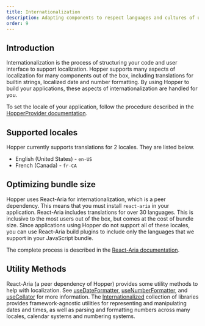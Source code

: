 ```yaml
---
title: Internationalization
description: Adapting components to respect languages and cultures of users around the world is an great way to make your application accessible to the widest number of people.
order: 9
---
```


## Introduction

Internationalization is the process of structuring your code and user interface to support localization. Hopper supports many aspects of localization for many components out of the box, including translations for builtin strings, localized date and number formatting. By using Hopper to build your applications, these aspects of internationalization are handled for you.

To set the locale of your application, follow the procedure described in the [HopperProvider documentation](../application/hopper-provider#locales).

## Supported locales

Hopper currently supports translations for 2 locales. They are listed below.

- English (United States) - `en-US`
- French (Canada) - `fr-CA`

## Optimizing bundle size

Hopper uses React-Aria for internationalization, which is a peer dependency. This means that you must install `react-aria` in your application. React-Aria includes translations for over 30 languages.
This is inclusive to the most users out of the box, but comes at the cost of bundle size. Since applications using Hopper do not support all of these locales, you can use React-Aria build plugins to include only the languages that we support in your JavaScript bundle.

The complete process is described in the [React-Aria documentation](https://react-spectrum.adobe.com/react-aria/internationalization.html#optimizing-bundle-size).

## Utility Methods

React-Aria (a peer dependency of Hopper) provides some utility methods to help with localization. See [useDateFormatter](https://react-spectrum.adobe.com/react-aria/useDateFormatter.html), [useNumberFormatter](https://react-spectrum.adobe.com/react-aria/useNumberFormatter.html), and [useCollator](https://react-spectrum.adobe.com/react-aria/useCollator.html) for more information. The [Internationalized](https://react-spectrum.adobe.com/internationalized/index.html) collection of libraries provides framework-agnostic utilities for representing and manipulating dates and times, as well as parsing and formatting numbers across many locales, calendar systems and numbering systems.

